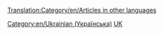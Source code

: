 [[Translation:Category/en/Articles in other languages]]
{{en/Bilingual box| uk
| Ця сторінка містить перелік всіх '''статей на українській мові''' в OpenTTD Вікі.<br/>Сюди автоматично додаються статті, що містять шаблон {{en/s|Other_languages}} з параметром'' '''<code><nowiki>language_page = uk</nowiki></code>''' ''.
| ''This page provides an index for a wide range of '''articles in Ukrainian''' in OpenTTD Wiki.<br/>Articles with {{en/s|Other_languages}} template with'' '''<code><nowiki>language_page = uk</nowiki></code>''' ''parameter automatically link here.''}}


[[Category:en/Ukrainian (Українська)]][[Category:en/Articles in other languages|UK]]